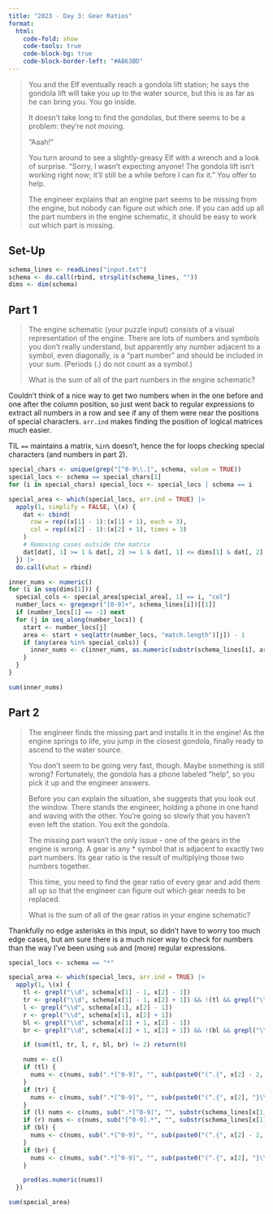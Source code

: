 ```yaml
---
title: "2023 - Day 3: Gear Ratios"
format:
  html:
    code-fold: show
    code-tools: true
    code-block-bg: true
    code-block-border-left: "#AB63BD"
---
```


> You and the Elf eventually reach a gondola lift station; he says the gondola lift will take you up to the water source, but this is as far as he can bring you. You go inside.
>
> It doesn't take long to find the gondolas, but there seems to be a problem: they're not moving.
>
> "Aaah!"
>
> You turn around to see a slightly-greasy Elf with a wrench and a look of surprise. "Sorry, I wasn't expecting anyone! The gondola lift isn't working right now; it'll still be a while before I can fix it." You offer to help.
>
> The engineer explains that an engine part seems to be missing from the engine, but nobody can figure out which one. If you can add up all the part numbers in the engine schematic, it should be easy to work out which part is missing.

## Set-Up

```r
schema_lines <- readLines("input.txt")
schema <- do.call(rbind, strsplit(schema_lines, ""))
dims <- dim(schema)
```

## Part 1

> The engine schematic (your puzzle input) consists of a visual representation of the engine. There are lots of numbers and symbols you don't really understand, but apparently any number adjacent to a symbol, even diagonally, is a "part number" and should be included in your sum. (Periods (.) do not count as a symbol.)
>
> What is the sum of all of the part numbers in the engine schematic?

Couldn't think of a nice way to get two numbers when in the one before and one after the column position, so just went back to regular expressions to extract all numbers in a row and see if any of them were near the positions of special characters. `arr.ind` makes finding the position of logical matrices much easier.

TIL `==` maintains a matrix, `%in%` doesn't, hence the for loops checking special characters (and numbers in part 2).

```r
special_chars <- unique(grep("[^0-9\\.]", schema, value = TRUE))
special_locs <- schema == special_chars[1]
for (i in special_chars) special_locs <- special_locs | schema == i

special_area <- which(special_locs, arr.ind = TRUE) |>
  apply(1, simplify = FALSE, \(x) {
    dat <- cbind(
      row = rep((x[1] - 1):(x[1] + 1), each = 3),
      col = rep((x[2] - 1):(x[2] + 1), times = 3)
    )
    # Removing cases outside the matrix
    dat[dat[, 1] >= 1 & dat[, 2] >= 1 & dat[, 1] <= dims[1] & dat[, 2] <= dims[2], ]
  }) |>
  do.call(what = rbind)

inner_nums <- numeric()
for (i in seq(dims[1])) {
  special_cols <- special_area[special_area[, 1] == i, "col"]
  number_locs <- gregexpr("[0-9]+", schema_lines[i])[[1]]
  if (number_locs[1] == -1) next
  for (j in seq_along(number_locs)) {
    start <- number_locs[j]
    area <- start + seq(attr(number_locs, "match.length")[j]) - 1
    if (any(area %in% special_cols)) {
      inner_nums <- c(inner_nums, as.numeric(substr(schema_lines[i], area, max(area))))
    }
  }
}

sum(inner_nums)
```

## Part 2

> The engineer finds the missing part and installs it in the engine! As the engine springs to life, you jump in the closest gondola, finally ready to ascend to the water source.
>
> You don't seem to be going very fast, though. Maybe something is still wrong? Fortunately, the gondola has a phone labeled "help", so you pick it up and the engineer answers.
>
> Before you can explain the situation, she suggests that you look out the window. There stands the engineer, holding a phone in one hand and waving with the other. You're going so slowly that you haven't even left the station. You exit the gondola.
>
> The missing part wasn't the only issue - one of the gears in the engine is wrong. A gear is any * symbol that is adjacent to exactly two part numbers. Its gear ratio is the result of multiplying those two numbers together.
>
> This time, you need to find the gear ratio of every gear and add them all up so that the engineer can figure out which gear needs to be replaced.
>
> What is the sum of all of the gear ratios in your engine schematic?

Thankfully no edge asterisks in this input, so didn't have to worry too much edge cases, but am sure there is a much nicer way to check for numbers than the way I've been using `sub` and (more) regular expressions.

```r
special_locs <- schema == "*"

special_area <- which(special_locs, arr.ind = TRUE) |>
  apply(1, \(x) {
    tl <- grepl("\\d", schema[x[1] - 1, x[2] - 1])
    tr <- grepl("\\d", schema[x[1] - 1, x[2] + 1]) && !(tl && grepl("\\d", schema[x[1] - 1, x[2]]))
    l <- grepl("\\d", schema[x[1], x[2] - 1])
    r <- grepl("\\d", schema[x[1], x[2] + 1])
    bl <- grepl("\\d", schema[x[1] + 1, x[2] - 1])
    br <- grepl("\\d", schema[x[1] + 1, x[2] + 1]) && !(bl && grepl("\\d", schema[x[1] + 1, x[2]]))

    if (sum(tl, tr, l, r, bl, br) != 2) return(0)

    nums <- c()
    if (tl) {
      nums <- c(nums, sub(".*[^0-9]", "", sub(paste0("(^.{", x[2] - 2, "}\\d+).*"), "\\1", schema_lines[x[1] - 1])))
    }
    if (tr) {
      nums <- c(nums, sub(".*[^0-9]", "", sub(paste0("(^.{", x[2], "}\\d+).*"), "\\1", schema_lines[x[1] - 1])))
    }
    if (l) nums <- c(nums, sub(".*[^0-9]", "", substr(schema_lines[x[1]], 1, x[2] - 1)))
    if (r) nums <- c(nums, sub("[^0-9].*", "", substr(schema_lines[x[1]], x[2] + 1, dims[2])))
    if (bl) {
      nums <- c(nums, sub(".*[^0-9]", "", sub(paste0("(^.{", x[2] - 2, "}\\d+).*"), "\\1", schema_lines[x[1] + 1])))
    }
    if (br) {
      nums <- c(nums, sub(".*[^0-9]", "", sub(paste0("(^.{", x[2], "}\\d+).*"), "\\1", schema_lines[x[1] + 1])))
    }

    prod(as.numeric(nums))
  })

sum(special_area)
```
